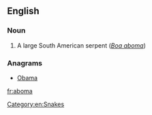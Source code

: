 ==English==
===Noun===
{{en-noun}}

# A large South American serpent (''[[Boa aboma]]'')

===Anagrams===
* [[Obama#English|Obama]]


[[Category:en:Snakes]]

[[fr:aboma]]